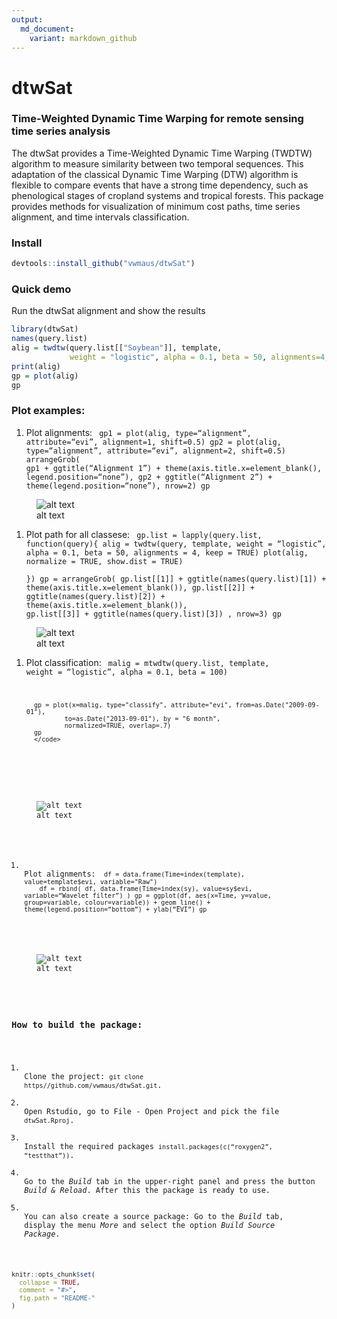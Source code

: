 ```yaml
---
output:
  md_document:
    variant: markdown_github
---
```


<!-- README.md is generated from README.Rmd. Please edit that file -->

dtwSat
=====

### Time-Weighted Dynamic Time Warping for remote sensing time series analysis
The dtwSat provides a Time-Weighted Dynamic Time Warping (TWDTW) algorithm to measure similarity between two temporal sequences. This adaptation of the classical Dynamic Time Warping (DTW) algorithm is flexible to compare events that have a strong time dependency, such as phenological stages of cropland systems and tropical forests. This package provides methods for visualization of minimum cost paths, time series alignment, and time intervals classification.

### Install
```r
devtools::install_github("vwmaus/dtwSat")
```


### Quick demo

Run the dtwSat alignment and show the results 

```r
library(dtwSat)
names(query.list)
alig = twdtw(query.list[["Soybean"]], template, 
             weight = "logistic", alpha = 0.1, beta = 50, alignments=4, keep=TRUE) 
print(alig)
gp = plot(alig) 
gp 
```





<h3>Plot examples:</h3>
<ol>
  <li>Plot alignments: <code>
  	gp1 = plot(alig, type="alignment", attribute="evi", alignment=1, shift=0.5)
	gp2 = plot(alig, type="alignment", attribute="evi", alignment=2, shift=0.5)
	arrangeGrob(
		gp1 + ggtitle("Alignment 1") + theme(axis.title.x=element_blank(), legend.position="none"),
                gp2 + ggtitle("Alignment 2") + theme(legend.position="none"),
        nrow=2)
        gp
        </code>
   </li>
</ol>
![alt text](README-alig.png "Alignment plot")

<ol>
 	<li>Plot path for all classese:
 		<code>
			gp.list = lapply(query.list, function(query){
  				alig = twdtw(query, template, weight = "logistic", alpha = 0.1, beta = 50, alignments = 4, keep = TRUE)
  				plot(alig, normalize = TRUE, show.dist = TRUE)  
			})
			gp = arrangeGrob(
				gp.list[[1]] + ggtitle(names(query.list)[1]) + theme(axis.title.x=element_blank()),
                         	gp.list[[2]] + ggtitle(names(query.list)[2]) + theme(axis.title.x=element_blank()),
                         	gp.list[[3]] + ggtitle(names(query.list)[3]) ,
                        	nrow=3)
                        gp
                </code>
        </li>
</ol>
![alt text](README-path.png "Path plot")

<ol>
   <li>Plot classification:
 		<code>
			malig = mtwdtw(query.list, template, weight = "logistic", 
               alpha = 0.1, beta = 100)
 
      gp = plot(x=malig, type="classify", attribute="evi", from=as.Date("2009-09-01"),  
              to=as.Date("2013-09-01"), by = "6 month",
              normalized=TRUE, overlap=.7) 
      gp
      </code>
  </li>
</ol>
![alt text](README-classify.png "Classification plot")


<ol>
  <li>Plot alignments: <code>
	df = data.frame(Time=index(template), value=template$evi, variable="Raw")
	df = rbind( df, data.frame(Time=index(sy), value=sy$evi, variable="Wavelet filter") )
	gp = ggplot(df, aes(x=Time, y=value, group=variable, colour=variable)) +
  		geom_line() + 
  		theme(legend.position="bottom") +
  		ylab("EVI")
	gp
        </code>
   </li>
</ol>
  
![alt text](README-filter.png "Smoothing plot")

<h3>How to build the package:</h3>
<ol>
	<li>Clone the project: <code>git clone https//github.com/vwmaus/dtwSat.git</code>.</li>
	<li>Open Rstudio, go to File - Open Project and pick the file <code>dtwSat.Rproj</code>.</li>
	<li>Install the required packages <code>install.packages(c("roxygen2", "testthat"))</code>.</li>
	<li>Go to the <i>Build</i> tab in the upper-right panel and press the button <i>Build & Reload</i>. After this the package is ready to use.</li>
	<li>You can also create a source package: Go to the <i>Build</i> tab, display the menu <i>More</i> and select the option <i>Build Source Package</i>.</li>
</ol> 


```r
knitr::opts_chunk$set(
  collapse = TRUE,
  comment = "#>",
  fig.path = "README-"
)
```
